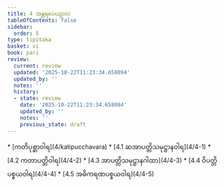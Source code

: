 ```yaml
---
title: 4 အန္တရပေယျာလ
tableOfContents: false
sidebar:
  order: 5
type: tipitaka
basket: vi
book: pari
review:
  current: review
  updated: '2025-10-22T11:23:34.658094'
  updated_by: ''
  notes: ''
  history:
  - state: review
    date: '2025-10-22T11:23:34.658094'
    updated_by: ''
    notes: ''
    previous_state: draft
---
```



<ReviewStatus review={frontmatter.review} showDetails={true} />

<HypothesisAnnotation frontmatter={frontmatter} />

<DynamicBreadcrumb />



<TableOfContents book="pari" section="4">
* [ကတိပုစ္ဆာဝါရ](4/katipucchavara)
* [4.1 ဆအာပတ္တိသမုဋ္ဌာနဝါရ](4/4-1)
* [4.2 ကတာပတ္တိဝါရ](4/4-2)
* [4.3 အာပတ္တိသမုဋ္ဌာနဂါထာ](4/4-3)
* [4.4 ဝိပတ္တိပစ္စယဝါရ](4/4-4)
* [4.5 အဓိကရဏပစ္စယဝါရ](4/4-5)
</TableOfContents>